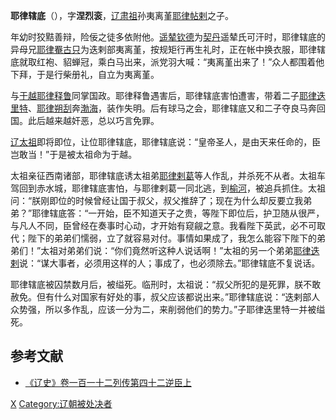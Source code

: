 '''耶律辖底'''（{{bd|9世纪||913年|catIdx=Y}}），字'''涅烈衮'''，[[辽肃祖|辽肃祖]]孙夷离堇[[耶律帖剌|耶律帖剌]]之子。

年幼时狡黠善辩，险佞之徒多依附他。[[遥辇钦德|遥辇钦德]]为[[契丹|契丹]]遥辇氏可汗时，耶律辖底的异母兄[[耶律罨古只|耶律罨古只]]为迭剌部夷离堇，按规矩行再生礼时，正在帐中换衣服，耶律辖底就取红袍、貂蝉冠，乘白马出来，派党羽大喊：“夷离堇出来了！”众人都围着他下拜，于是行柴册礼，自立为夷离堇。

与[[于越_(官名)|于越]][[耶律释鲁|耶律释鲁]]同掌国政。耶律释鲁遇害后，耶律辖底害怕遭害，带着二子[[耶律迭里特|耶律迭里特]]、[[耶律朔刮|耶律朔刮]]奔[[渤海|渤海]]，装作失明。后有球马之会，耶律辖底又和二子夺良马奔回国。此后越来越奸恶，总以巧言免罪。

[[辽太祖|辽太祖]]即将即位，让位耶律辖底，耶律辖底说：“皇帝圣人，是由天来任命的，臣岂敢当！”于是被太祖命为于越。

太祖亲征西南诸部，耶律辖底诱太祖弟[[耶律剌葛|耶律剌葛]]等人作乱，并杀死不从者。太祖车驾回到赤水城，耶律辖底害怕，与耶律剌葛一同北逃，到[[榆河|榆河]]，被追兵抓住。太祖问：“朕刚即位的时候曾经让国于叔父，叔父推辞了；现在为什么却反要立我弟弟？”耶律辖底答：“一开始，臣不知道天子之贵，等陛下即位后，护卫随从很严，与凡人不同，臣曾经在奏事时心动，才开始有窥觎之意。我看陛下英武，必不可取代；陛下的弟弟们懦弱，立了就容易对付。事情如果成了，我怎么能容下陛下的弟弟们！”太祖对弟弟们说：“你们竟然听这种人说话啊！”太祖的另一个弟弟[[耶律迭剌|耶律迭剌]]说：“谋大事者，必须用这样的人；事成了，也必须除去。”耶律辖底不复说话。

耶律辖底被囚禁数月后，被缢死。临刑时，太祖说：“叔父所犯的是死罪，朕不敢赦免。但有什么对国家有好处的事，叔父应该都说出来。”耶律辖底说：“迭剌部人众势强，所以多作乱，应该一分为二，来削弱他们的势力。”子耶律迭里特一并被缢死。

== 参考文献 ==
*[[:s:辽史/卷112|《辽史》卷一百一十二列传第四十二逆臣上]]

{{DEFAULTSORT:Y}}
[[Category:辽朝宗室|X]]
[[Category:辽朝被处决者|Category:辽朝被处决者]]